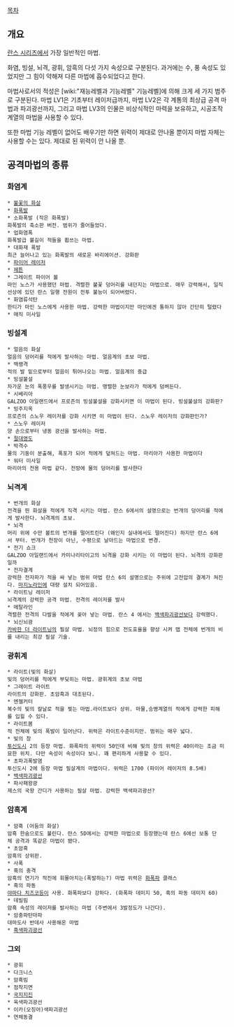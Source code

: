 [[목차]]
== 개요 ==
[[란스 시리즈]]에서 가장 일반적인 마법.

화염, 빙설, 뇌격, 광휘, 암흑의 다섯 가지 속성으로 구분된다. 과거에는 수, 풍 속성도 있었지만 그 힘이 약해져 다른 마법에 흡수되었다고 한다. 

마법사로서의 적성은 [wiki:"재능레벨과 기능레벨" 기능레벨]에 의해 크게 세 가지 범주로 구분된다. 마법 LV1은 기초부터 레이저급까지, 마법 LV2은 각 계통의 최상급 공격 마법과 파괴광선까지, 그리고 마법 LV3의 인물은 비상식적인 마력을 보유하고, 시공조작 계열의 마법을 사용할 수 있다.

또한 마법 기능 레벨이 없어도 배우기만 하면 위력이 제대로 안나올 뿐이지 마법 자체는 사용할 수는 있다. 제대로 된 위력이 안 나올 뿐.

== 공격마법의 종류 == 
=== 화염계 === 
 * [[불꽃의 화살]]
 * [[화폭발]]
 * 소화폭발 (작은 화폭발)
 화폭발의 축소판 버전. 범위가 줄어들었다.
 * 업화염폭
 화폭발급 불길이 적들을 휩쓰는 마법. 
 * 대화재 폭발
 최근 늘어나고 있는 화폭발의 새로운 바리에이션. 강화판 
 * [[파이어 레이저]]
 * [[제튼]]
 * 그레이트 파이어 볼
 마인 노스가 사용했던 마법. 격렬한 불꽃 덩어리를 내던지는 마법으로. 매우 강력해서, 일직선상에 있던 란스 일행 전원이 전투 불능이 되어버렸다.
 * 화염류석탄 
 한티가 마인 노스에게 사용한 마법. 강력한 마법이지만 마인에겐 통하지 않아 간단히 털렸다
 * 매직 미사일

=== 빙설계 === 
 * 얼음의 화살
 얼음의 덩어리를 적에게 발사하는 마법. 얼음계의 초보 마법. 
 * 백랭격
 적의 발 밑으로부터 얼음이 튀어나오는 마법. 얼음계의 중급
 * 빙설불설
 차가운 눈의 폭풍우를 발생시키는 마법. 맹렬한 눈보라가 적에게 덤벼든다.
 * 시베리아
 GALZOO 아일랜드에서 프로즌의 빙설불설을 강화시키면 이 마법이 된다. 빙설불설의 강화판?
 * 빙주지옥
 프로즌의 스노우 레이저를 강화 시키면 이 마법이 된다. 스노우 레이저의 강화판인가?
 * 스노우 레이저
 양 손으로부터 냉동 광선을 발사하는 마법.
 * [[절대영도]]
 * 박격수
 물의 기둥이 분출해, 폭포가 되어 적에게 덮쳐드는 마법. 마리아가 사용한 마법이다
 * 워터 미사일
 마리아의 전용 마법 같다. 전방에 물의 덩어리를 발사한다

=== 뇌격계 === 
 * 번개의 화살
 전격을 띈 화살을 적에게 직격 시키는 마법. 란스 6에서의 설명으로는 번개의 덩어리를 적에게 발사한다. 뇌격계의 초보.
 * 뇌격
 머리 위에 수만 볼트의 번개를 떨어트린다 (왜인지 실내에서도 떨어진다) 하지만 란스 6에서 부터. 번개가 천장이 아닌, 수평으로 날아드는 마법으로 변경.
 * 전기 쇼크
 GALZOO 아일랜드에서 카미나리타이고의 뇌격을 강화 시키는 이 마법이 된다. 뇌격의 강화판일까
 * 전자결계
 강력한 전자파가 적을 싸 넣는 범위 마법 란스 6의 설명으로는 주위에 고전압의 결계가 쳐진다. [[마지노라인]]에 대량 설치 되어있음.
 * 라이트닝 레이저
 뇌격계의 강력한 공격 마법. 전격의 레이저를 발사
 * 메탈라인
 격렬한 전격의 다발을 적에게 꽂아 넣는 마법. 란스 4 에서는 [[백색파괴광선]]보다 강력했다. 
 * 뇌신뇌광
 [[카바한 더 라이트닝]]의 필살 마법. 뇌정의 힘으로 전도효율을 향상 시켜 맵 전체에 번개의 비를 내리는 최강 필살 기술.

=== 광휘계 === 
 * 라이트(빛의 화살)
 빛의 덩어리를 적에게 부딪히는 마법. 광휘계의 초보 마법
 * 그레이트 라이트
 라이트의 강화판. 초암흑과 대조된다.
 * 엔젤커터
 복수의 빛의 칼날로 적을 찢는 마법.라이트보다 상위. 마물,승병계열의 적에게 강력한 피해를 입힐 수 있다. 
 * 라이트봄
 적 전체에 빛의 폭발이 일어난다. 위력은 라이트수준이지만. 범위는 매우 넓다.
 * 빛의 창
 [[투신도시]] 2의 등장 마법. 화폭파의 위력이 50인데 비해 빛의 창의 위력은 40이라는 조금 미묘한 위치. 다만 속성이 속성이다 보니. 꽤 편리하게 사용할 수 있다.
 * 초파괴폭발염
 투신도시 2에 등장 마법 필살계의 마법이다. 위력은 1700 (파이어 레이저의 8.5배)
 * [[백색파괴광선]]
 * 파사패왕광
 제스의 국왕 간디가 사용하는 필살 마법. 강력한 백색파괴광선?

=== 암흑계 ===
 * 암흑 (어둠의 화살)
 암흑 한숨으로도 불린다. 란스 5D에서는 강력한 마법으로 등장했는데 란스 6에선 보통 단체 공격과 똑같은 마법이 됐다.
 * 초암흑
 암흑의 상위판.
 * 사폭
 * 흑의 충격
 암흑의 연기가 적진에 휘몰아치는(폭발하는?) 마법 위력은 [[화폭파]] 클래스
 * 흑의 파동
 [[야마다 치즈코]]등이 사용. 화폭파보다 강하다. (화폭파 데미지 50, 흑의 파동 데미지 60)
 * 데빌빔
 암흑 속성의 레이저를 발사하는 마법 (주변에서 3발정도가 나간다).
 * 암충파탄마파
 대마도사 반데사 사용해온 마법
 * [[흑색파괴광선]]

=== 그외 === 
 * 광휘
 * 다크니스
 * 암흑빔
 * 점착지면
 * [[국지지진]]
 * 육색파괴광선
 * 이카(오징어)색파괴광선
 * 연체동결
